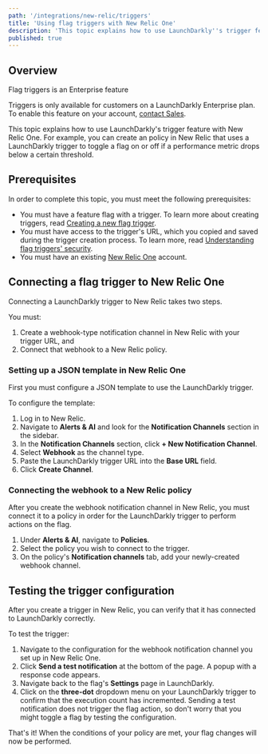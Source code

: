 ```yaml
---
path: '/integrations/new-relic/triggers'
title: 'Using flag triggers with New Relic One'
description: 'This topic explains how to use LaunchDarkly''s trigger feature with New Relic.'
published: true
---
```


## Overview

<Callout intent="info">
<CalloutTitle>Flag triggers is an Enterprise feature</CalloutTitle>
<CalloutDescription>

Triggers is only available for customers on a LaunchDarkly Enterprise plan. To enable this feature on your account, [contact Sales](https://launchdarkly.com/contact-sales/).

</CalloutDescription>
</Callout>

This topic explains how to use LaunchDarkly's trigger feature with New Relic One. For example, you can create an policy in New Relic that uses a LaunchDarkly trigger to toggle a flag on or off if a performance metric drops below a certain threshold.

## Prerequisites

In order to complete this topic, you must meet the following prerequisites:

* You must have a feature flag with a trigger. To learn more about creating triggers, read [Creating a new flag trigger](/integrations/triggers#creating-a-new-flag-trigger).
* You must have access to the trigger's URL, which you copied and saved during the trigger creation process. To learn more, read [Understanding flag triggers' security](/integrations/triggers#understanding-flag-triggers-security).
* You must have an existing [New Relic One](https://one.newrelic.com/) account. 

## Connecting a flag trigger to New Relic One

Connecting a LaunchDarkly trigger to New Relic takes two steps.

You must:

1. Create a webhook-type notification channel in New Relic with your trigger URL, and
2. Connect that webhook to a New Relic policy.

### Setting up a JSON template in New Relic One

First you must configure a JSON template to use the LaunchDarkly trigger. 

To configure the template:

1. Log in to New Relic.
2. Navigate to **Alerts & AI** and look for the **Notification Channels** section in the sidebar.
3. In the **Notification Channels** section, click **+ New Notification Channel**.
4. Select **Webhook** as the channel type.
5. Paste the LaunchDarkly trigger URL into the **Base URL** field.
6. Click **Create Channel**. 

### Connecting the webhook to a New Relic policy

After you create the webhook notification channel in New Relic, you must connect it to a policy in order for the LaunchDarkly trigger to perform actions on the flag. 

1. Under **Alerts & AI**, navigate to **Policies**.
2. Select the policy you wish to connect to the trigger.
3. On the policy's **Notification channels** tab, add your newly-created webhook channel.

## Testing the trigger configuration

After you create a trigger in New Relic, you can verify that it has connected to LaunchDarkly correctly.

To test the trigger:
1. Navigate to the configuration for the webhook notification channel you set up in New Relic One.
2. Click **Send a test notification** at the bottom of the page. A popup with a response code appears.
3. Navigate back to the flag's **Settings** page in LaunchDarkly. 
4. Click on the **three-dot** dropdown menu on your LaunchDarkly trigger to confirm that the execution count has incremented. Sending a test notification does not trigger the flag action, so don't worry that you might toggle a flag by testing the configuration.

That's it! When the conditions of your policy are met, your flag changes will now be performed.
